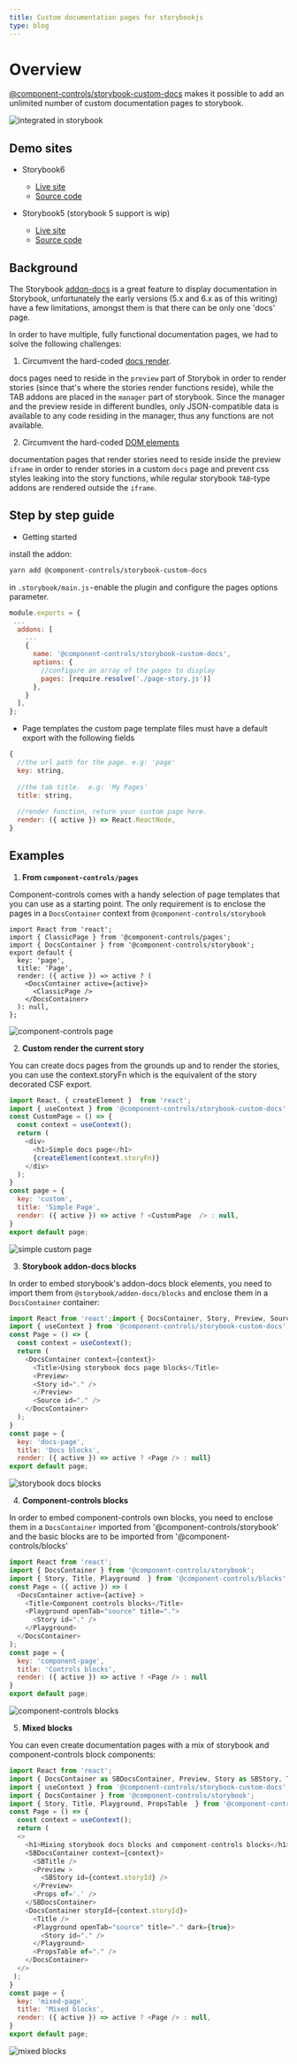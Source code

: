 ```yaml
---
title: Custom documentation pages for storybookjs
type: blog
---
```



# Overview

[@component-controls/storybook-custom-docs](https://github.com/ccontrols/component-controls/tree/master/misc/storybook-custom-docs) makes it possible to add an unlimited number of custom documentation pages to storybook.

![integrated in storybook](https://github.com/ccontrols/component-controls/raw/master/misc/storybook-custom-docs/images/custom-docs-pages.gif)

## Demo sites

* Storybook6
  - [Live site](https://custom-pages-storybook-6.netlify.app)
  - [Source code](https://github.com/ccontrols/component-controls/tree/master/examples/custom-pages-storybook-6)

* Storybook5 (storybook 5 support is wip)
  - [Live site](https://custom-pages-storybook-5.netlify.app/)
  - [Source code](https://github.com/ccontrols/component-controls/tree/master/examples/custom-pages-storybook-5)


## Background

The Storybook [addon-docs](https://github.com/storybookjs/storybook/tree/next/addons/docs) is a great feature to display documentation in Storybook, unfortunately the early versions (5.x and 6.x as of this writing) have a few limitations, amongst them is that there can be only one 'docs' page.

In order to have multiple, fully functional documentation pages, we had to solve the following challenges:

1. Circumvent the hard-coded [docs render](https://github.com/storybookjs/storybook/blob/855815293b59412eea2b57f20eaa02982fcb5360/lib/core/src/client/preview/StoryRenderer.tsx#L168).

docs pages need to reside in the `preview` part of Storybok in order to render stories (since that's where the stories render functions reside), while the TAB addons are placed in the `manager` part of storybook. Since the manager and the preview reside in different bundles, only JSON-compatible data is available to any code residing in the manager, thus any functions are not available.

2. Circumvent the hard-coded [DOM elements](https://github.com/storybookjs/storybook/blob/855815293b59412eea2b57f20eaa02982fcb5360/lib/core/src/server/templates/index.ejs#L31)

documentation pages that render stories need to reside inside the preview `iframe` in order to render stories in a custom `docs` page and prevent css styles leaking into the story functions, while regular storybook `TAB`-type addons are rendered outside the `iframe`.

## Step by step guide

- Getting started

install the addon:

```bash
yarn add @component-controls/storybook-custom-docs
```

in `.storybook/main.js` - enable the plugin and configure the pages options parameter.

```js
module.exports = {
 ...
  addons: [
    ...
    {
      name: '@component-controls/storybook-custom-docs',
      options: {
        //configure an array of the pages to display
        pages: [require.resolve('./page-story.js')]
      }, 
    }
  ],
};
```

- Page templates
the custom page template files must have a default export with the following fields

```js
{
  //the url path for the page. e.g: 'page'
  key: string,
 
  //the tab title.  e.g: 'My Pages'
  title: string,
  
  //render function, return your custom page here.
  render: ({ active }) => React.ReactNode,
}
```

## Examples

1. **From `component-controls/pages`**

Component-controls comes with a handy selection of page templates that you can use as a starting point. The only requirement is to enclose the pages in a `DocsContainer` context from `@component-controls/storybook`

```
import React from 'react';
import { ClassicPage } from '@component-controls/pages';
import { DocsContainer } from '@component-controls/storybook';
export default {
  key: 'page',
  title: 'Page',
  render: ({ active }) => active ? (
    <DocsContainer active={active}>
      <ClassicPage />
    </DocsContainer>
  ): null,
};
```

![component-controls page](https://github.com/ccontrols/component-controls/raw/master/misc/storybook-custom-docs/images/custom-page.jpeg)

2. **Custom render the current story**

You can create docs pages from the grounds up and to render the stories, you can use the context.storyFn which is the equivalent of the story decorated CSF export.

```js
import React, { createElement }  from 'react';
import { useContext } from '@component-controls/storybook-custom-docs';
const CustomPage = () => {
  const context = useContext();
  return (
    <div>
      <h1>Simple docs page</h1>
      {createElement(context.storyFn)}
    </div>
  );
}
const page = {
  key: 'custom',
  title: 'Simple Page',
  render: ({ active }) => active ? <CustomPage  /> : null,
}
export default page;
```
![simple custom page](https://github.com/ccontrols/component-controls/raw/master/misc/storybook-custom-docs/images/simple-page.jpg)

3. **Storybook addon-docs blocks**

In order to embed storybook's addon-docs block elements, you need to import them from `@storybook/addon-docs/blocks` and enclose them in a `DocsContainer` container:

```js
import React from 'react';import { DocsContainer, Story, Preview, Source, Title } from '@storybook/addon-docs/blocks';
import { useContext } from '@component-controls/storybook-custom-docs';
const Page = () => {
  const context = useContext();
  return (
    <DocsContainer context={context}>
      <Title>Using storybook docs page blocks</Title>
      <Preview>
      <Story id="." />
      </Preview>
      <Source id="." />
    </DocsContainer>
  );
}
const page = {
  key: 'docs-page',
  title: 'Docs blocks',
  render: ({ active }) => active ? <Page /> : null}
export default page;
```
![storybook docs blocks](https://github.com/ccontrols/component-controls/raw/master/misc/storybook-custom-docs/images/docs-blocks.jpg)

4. **Component-controls blocks**

In order to embed component-controls own blocks, you need to enclose them in a `DocsContainer` imported from '@component-controls/storybook' and the basic blocks are to be imported from '@component-controls/blocks'

```js
import React from 'react';
import { DocsContainer } from '@component-controls/storybook';
import { Story, Title, Playground  } from '@component-controls/blocks';
const Page = ({ active }) => (
  <DocsContainer active={active} >
    <Title>Component controls blocks</Title>
    <Playground openTab="source" title=".">
      <Story id="." />
    </Playground>
  </DocsContainer>
);
const page = {
  key: 'component-page',
  title: 'Controls blocks',
  render: ({ active }) => active ? <Page /> : null
}
export default page;
```
![component-controls blocks](https://github.com/ccontrols/component-controls/raw/master/misc/storybook-custom-docs/images/component-controls-blocks-controls-blocks.jpg)


5. **Mixed blocks**

You can even create documentation pages with a mix of storybook and component-controls block components:
```js
import React from 'react';
import { DocsContainer as SBDocsContainer, Preview, Story as SBStory, Title as SBTitle, Props} from '@storybook/addon-docs/blocks';
import { useContext } from '@component-controls/storybook-custom-docs';
import { DocsContainer } from '@component-controls/storybook';
import { Story, Title, Playground, PropsTable  } from '@component-controls/blocks';
const Page = () => {
  const context = useContext();
  return (
  <>
    <h1>Mixing storybook docs blocks and component-controls blocks</h1>
    <SBDocsContainer context={context}>
      <SBTitle />
      <Preview >
        <SBStory id={context.storyId} />
      </Preview>
      <Props of='.' />
    </SBDocsContainer>
    <DocsContainer storyId={context.storyId}>
      <Title />
      <Playground openTab="source" title="." dark={true}>
        <Story id="." />
      </Playground>
      <PropsTable of="." />
    </DocsContainer>
  </>
 );
}
const page = {
  key: 'mixed-page',
  title: 'Mixed blocks',
  render: ({ active }) => active ? <Page /> : null,
}
export default page;
```
![mixed blocks](https://github.com/ccontrols/component-controls/raw/master/misc/storybook-custom-docs/images/mixed-blocks.jpg)

